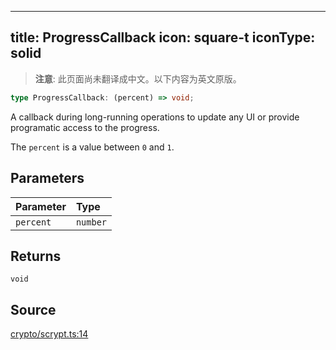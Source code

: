 <!-- AUTO-GENERATED-CONTENT:START (ENGLISH-COPY) -->
---
title: ProgressCallback
icon: square-t
iconType: solid
---

> **注意**: 此页面尚未翻译成中文。以下内容为英文原版。

```ts
type ProgressCallback: (percent) => void;
```

A callback during long-running operations to update any UI or provide programatic access to the progress.

The `percent` is a value between `0` and `1`.

## Parameters

| Parameter | Type |
| :------ | :------ |
| `percent` | `number` |

## Returns

`void`

## Source

[crypto/scrypt.ts:14](https://github.com/dominant-strategies/quais.js/blob/c1c12d43f9d34c6baad2b0542bd6d0acd6fefcbf/src/crypto/scrypt.ts#L14)
